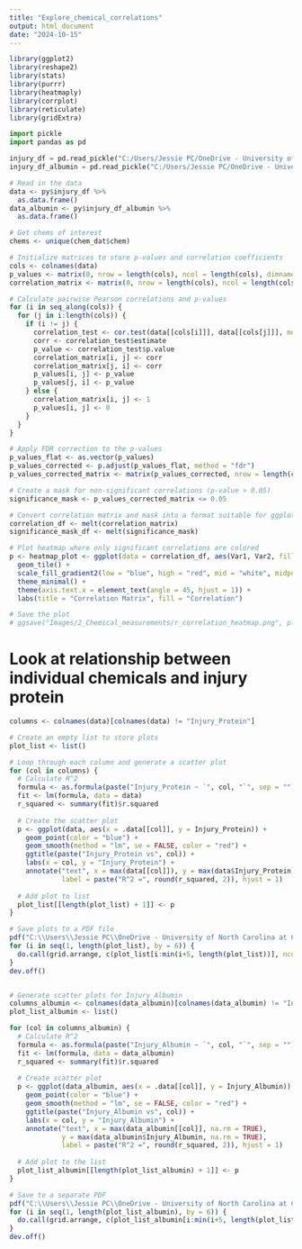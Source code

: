 ```yaml
---
title: "Explore_chemical_correlations"
output: html_document
date: "2024-10-15"
---
```

```r
library(ggplot2)
library(reshape2)
library(stats)
library(purrr)
library(heatmaply)
library(corrplot)
library(reticulate)
library(gridExtra)
```

```python
import pickle
import pandas as pd

injury_df = pd.read_pickle("C:/Users/Jessie PC/OneDrive - University of North Carolina at Chapel Hill/Symbolic_regression_github/NIH_Cloud_NOSI/Data_inputs/2_Chemical_measurements/injury_df")
injury_df_albumin = pd.read_pickle("C:/Users/Jessie PC/OneDrive - University of North Carolina at Chapel Hill/Symbolic_regression_github/NIH_Cloud_NOSI/Albumin_runs/Data_inputs/2_Chemical_measurements/injury_df")
```

```r
# Read in the data
data <- py$injury_df %>% 
  as.data.frame()
data_albumin <- py$injury_df_albumin %>% 
  as.data.frame()

# Get chems of interest
chems <- unique(chem_dat$chem)

# Initialize matrices to store p-values and correlation coefficients
cols <- colnames(data)
p_values <- matrix(0, nrow = length(cols), ncol = length(cols), dimnames = list(cols, cols))
correlation_matrix <- matrix(0, nrow = length(cols), ncol = length(cols), dimnames = list(cols, cols))

# Calculate pairwise Pearson correlations and p-values
for (i in seq_along(cols)) {
  for (j in i:length(cols)) {
    if (i != j) {
      correlation_test <- cor.test(data[[cols[i]]], data[[cols[j]]], method = "pearson")
      corr <- correlation_test$estimate
      p_value <- correlation_test$p.value
      correlation_matrix[i, j] <- corr
      correlation_matrix[j, i] <- corr
      p_values[i, j] <- p_value
      p_values[j, i] <- p_value
    } else {
      correlation_matrix[i, j] <- 1
      p_values[i, j] <- 0
    }
  }
}

# Apply FDR correction to the p-values
p_values_flat <- as.vector(p_values)
p_values_corrected <- p.adjust(p_values_flat, method = "fdr")
p_values_corrected_matrix <- matrix(p_values_corrected, nrow = length(cols), ncol = length(cols), dimnames = list(cols, cols))

# Create a mask for non-significant correlations (p-value > 0.05)
significance_mask <- p_values_corrected_matrix <= 0.05

# Convert correlation matrix and mask into a format suitable for ggplot
correlation_df <- melt(correlation_matrix)
significance_mask_df <- melt(significance_mask)

# Plot heatmap where only significant correlations are colored
p <- heatmap_plot <- ggplot(data = correlation_df, aes(Var1, Var2, fill = value)) +
  geom_tile() +
  scale_fill_gradient2(low = "blue", high = "red", mid = "white", midpoint = 0) +
  theme_minimal() +
  theme(axis.text.x = element_text(angle = 45, hjust = 1)) +
  labs(title = "Correlation Matrix", fill = "Correlation")

# Save the plot
# ggsave("Images/2_Chemical_measurements/r_correlation_heatmap.png", plot = heatmap_plot, width = 10, height = 8)

```

# Look at relationship between individual chemicals and injury protein
```r
columns <- colnames(data)[colnames(data) != "Injury_Protein"]

# Create an empty list to store plots
plot_list <- list()

# Loop through each column and generate a scatter plot
for (col in columns) {
  # Calculate R^2
  formula <- as.formula(paste("Injury_Protein ~ `", col, "`", sep = ""))
  fit <- lm(formula, data = data)
  r_squared <- summary(fit)$r.squared
  
  # Create the scatter plot
  p <- ggplot(data, aes(x = .data[[col]], y = Injury_Protein)) +
    geom_point(color = "blue") +
    geom_smooth(method = "lm", se = FALSE, color = "red") +
    ggtitle(paste("Injury_Protein vs", col)) +
    labs(x = col, y = "Injury_Protein") +
    annotate("text", x = max(data[[col]]), y = max(data$Injury_Protein), 
             label = paste("R^2 =", round(r_squared, 2)), hjust = 1)
  
  # Add plot to list
  plot_list[[length(plot_list) + 1]] <- p
}

# Save plots to a PDF file
pdf("C:\\Users\\Jessie PC\\OneDrive - University of North Carolina at Chapel Hill\\Symbolic_regression_github\\NIH_Cloud_NOSI\\images\\2_Chemical_measurements\\Data_distributions\\scatter_plots.pdf", width = 11, height = 8.5)
for (i in seq(1, length(plot_list), by = 6)) {
  do.call(grid.arrange, c(plot_list[i:min(i+5, length(plot_list))], ncol = 2))
}
dev.off()


# Generate scatter plots for Injury_Albumin
columns_albumin <- colnames(data_albumin)[colnames(data_albumin) != "Injury_Albumin"]
plot_list_albumin <- list()

for (col in columns_albumin) {
  # Calculate R^2
  formula <- as.formula(paste("Injury_Albumin ~ `", col, "`", sep = ""))
  fit <- lm(formula, data = data_albumin)
  r_squared <- summary(fit)$r.squared
  
  # Create scatter plot
  p <- ggplot(data_albumin, aes(x = .data[[col]], y = Injury_Albumin)) +
    geom_point(color = "blue") +
    geom_smooth(method = "lm", se = FALSE, color = "red") +
    ggtitle(paste("Injury_Albumin vs", col)) +
    labs(x = col, y = "Injury_Albumin") +
    annotate("text", x = max(data_albumin[[col]], na.rm = TRUE), 
             y = max(data_albumin$Injury_Albumin, na.rm = TRUE), 
             label = paste("R^2 =", round(r_squared, 2)), hjust = 1)
  
  # Add plot to the list
  plot_list_albumin[[length(plot_list_albumin) + 1]] <- p
}

# Save to a separate PDF
pdf("C:\\Users\\Jessie PC\\OneDrive - University of North Carolina at Chapel Hill\\Symbolic_regression_github\\NIH_Cloud_NOSI\\images\\2_Chemical_measurements\\Data_distributions\\scatter_plots_albumin.pdf", width = 11, height = 8.5)
for (i in seq(1, length(plot_list_albumin), by = 6)) {
  do.call(grid.arrange, c(plot_list_albumin[i:min(i+5, length(plot_list_albumin))], ncol = 2))
}
dev.off()
```

